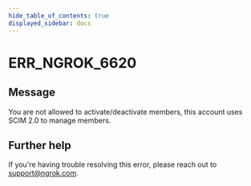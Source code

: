 ```yaml
---
hide_table_of_contents: true
displayed_sidebar: docs
---
```



# ERR_NGROK_6620

## Message

You are not allowed to activate/deactivate members, this account uses SCIM 2.0 to manage members.

<ErrorDetails error="err_ngrok_6620" />

## Further help

If you're having trouble resolving this error, please reach out to [support@ngrok.com](mailto:support@ngrok.com?subject=Help%20with%20ERR_NGROK_6620).
